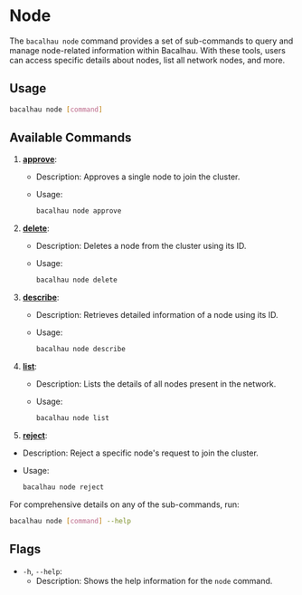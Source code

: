 
# Node

The `bacalhau node` command provides a set of sub-commands to query and manage node-related information within Bacalhau. With these tools, users can access specific details about nodes, list all network nodes, and more.

## Usage

```bash
bacalhau node [command]
```

## Available Commands

1. [**approve**](approve.mdx):

   - Description: Approves a single node to join the cluster.
   - Usage:

     ```bash
     bacalhau node approve
     ```

2. [**delete**](delete.mdx):

   - Description: Deletes a node from the cluster using its ID.
   - Usage:

     ```bash
     bacalhau node delete
     ```

3. [**describe**](describe.mdx):

   - Description: Retrieves detailed information of a node using its ID.
   - Usage:

     ```bash
     bacalhau node describe
     ```

4. [**list**](list.mdx):

   - Description: Lists the details of all nodes present in the network.
   - Usage:

     ```bash
     bacalhau node list
     ```

5. [**reject**](reject.mdx):

- Description: Reject a specific node's request to join the cluster.
- Usage:

  ```bash
  bacalhau node reject
  ```

For comprehensive details on any of the sub-commands, run:

```bash
bacalhau node [command] --help
```

## Flags

- `-h`, `--help`:
  - Description: Shows the help information for the `node` command.

<GlobalFlags />